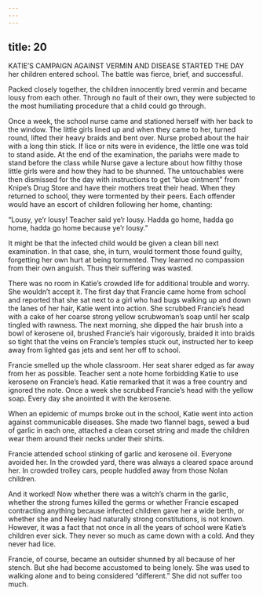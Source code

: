```yaml
---
---
---
```

title: 20
---






KATIE’S CAMPAIGN AGAINST VERMIN AND DISEASE STARTED THE DAY her children entered school. The battle was fierce, brief, and successful.

Packed closely together, the children innocently bred vermin and became lousy from each other. Through no fault of their own, they were subjected to the most humiliating procedure that a child could go through.

Once a week, the school nurse came and stationed herself with her back to the window. The little girls lined up and when they came to her, turned round, lifted their heavy braids and bent over. Nurse probed about the hair with a long thin stick. If lice or nits were in evidence, the little one was told to stand aside. At the end of the examination, the pariahs were made to stand before the class while Nurse gave a lecture about how filthy those little girls were and how they had to be shunned. The untouchables were then dismissed for the day with instructions to get “blue ointment” from Knipe’s Drug Store and have their mothers treat their head. When they returned to school, they were tormented by their peers. Each offender would have an escort of children following her home, chanting:

“Lousy, ye’r lousy! Teacher said ye’r lousy. Hadda go home, hadda go home, hadda go home because ye’r lousy.”

It might be that the infected child would be given a clean bill next examination. In that case, she, in turn, would torment those found guilty, forgetting her own hurt at being tormented. They learned no compassion from their own anguish. Thus their suffering was wasted.

There was no room in Katie’s crowded life for additional trouble and worry. She wouldn’t accept it. The first day that Francie came home from school and reported that she sat next to a girl who had bugs walking up and down the lanes of her hair, Katie went into action. She scrubbed Francie’s head with a cake of her coarse strong yellow scrubwoman’s soap until her scalp tingled with rawness. The next morning, she dipped the hair brush into a bowl of kerosene oil, brushed Francie’s hair vigorously, braided it into braids so tight that the veins on Francie’s temples stuck out, instructed her to keep away from lighted gas jets and sent her off to school.

Francie smelled up the whole classroom. Her seat sharer edged as far away from her as possible. Teacher sent a note home forbidding Katie to use kerosene on Francie’s head. Katie remarked that it was a free country and ignored the note. Once a week she scrubbed Francie’s head with the yellow soap. Every day she anointed it with the kerosene.

When an epidemic of mumps broke out in the school, Katie went into action against communicable diseases. She made two flannel bags, sewed a bud of garlic in each one, attached a clean corset string and made the children wear them around their necks under their shirts.

Francie attended school stinking of garlic and kerosene oil. Everyone avoided her. In the crowded yard, there was always a cleared space around her. In crowded trolley cars, people huddled away from those Nolan children.

And it worked! Now whether there was a witch’s charm in the garlic, whether the strong fumes killed the germs or whether Francie escaped contracting anything because infected children gave her a wide berth, or whether she and Neeley had naturally strong constitutions, is not known. However, it was a fact that not once in all the years of school were Katie’s children ever sick. They never so much as came down with a cold. And they never had lice.

Francie, of course, became an outsider shunned by all because of her stench. But she had become accustomed to being lonely. She was used to walking alone and to being considered “different.” She did not suffer too much.